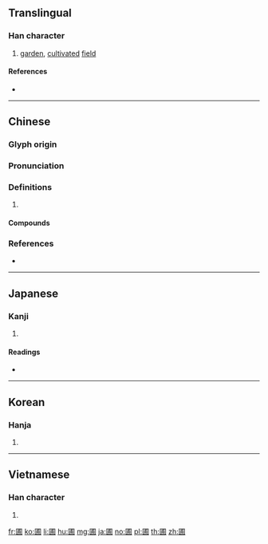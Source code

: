 {{character info/new}}
==Translingual==

===Han character===
{{Han char|rn=31|rad=囗|as=07|sn=10|four=60227|canj=WIJB|ids=⿴囗甫}}

# [[garden]], [[cultivated]] [[field]]

====References====
* {{Han ref|kx=0218.210|dkj=04774|dj=0446.220|hdz=10718.150|uh=5703|ud=22275|bh=AE45|bd=44613}}

----

==Chinese==
{{zh-forms}}

===Glyph origin===
{{Han etym}}

===Pronunciation===
{{zh-pron
|m=pǔ
|c=pou2,bou2
|mn=phó͘
|mc=y
|oc=y
|cat=
}}

===Definitions===
{{zh-hanzi}}

# {{rfdef|zh}}

====Compounds====
{{zh-der|圃事|圃師|圃畦|園圃|場圃|懸圃|抱甕灌圃|玄圃|玄圃積玉|瑤圃|縣圃|老圃|花圃|苗圃|茗圃|菜圃|蔬圃|蘭圃|辯圃學林|農圃}}

===References===
* {{R:yue:Hanzi}}

----

==Japanese==

===Kanji===
{{ja-kanji|grade=|rs=囗07}}

# {{defn|lang=ja|sort=囗07}}

====Readings====
* {{ja-readings|on=[[ほ]] (ho)|kun=[[はたけ]] (hatake)}}

----

==Korean==

===Hanja===
{{ko-hanja|hangeul=포|rv=po|mr=p'o}}

# {{defn|lang=ko|sort=囗07}}

----

==Vietnamese==

===Han character===
{{vi-hantu|[[bo]]|rs=囗07}}

# {{defn|lang=vi|sort=囗07}}

[[fr:圃]]
[[ko:圃]]
[[li:圃]]
[[hu:圃]]
[[mg:圃]]
[[ja:圃]]
[[no:圃]]
[[pl:圃]]
[[th:圃]]
[[zh:圃]]